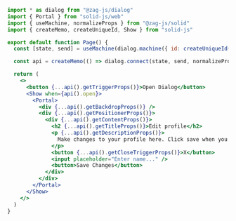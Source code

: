 ```jsx
import * as dialog from "@zag-js/dialog"
import { Portal } from "solid-js/web"
import { useMachine, normalizeProps } from "@zag-js/solid"
import { createMemo, createUniqueId, Show } from "solid-js"

export default function Page() {
  const [state, send] = useMachine(dialog.machine({ id: createUniqueId() }))

  const api = createMemo(() => dialog.connect(state, send, normalizeProps))

  return (
    <>
      <button {...api().getTriggerProps()}>Open Dialog</button>
      <Show when={api().open}>
        <Portal>
          <div {...api().getBackdropProps()} />
          <div {...api().getPositionerProps()}>
            <div {...api().getContentProps()}>
              <h2 {...api().getTitleProps()}>Edit profile</h2>
              <p {...api().getDescriptionProps()}>
                Make changes to your profile here. Click save when you are done.
              </p>
              <button {...api().getCloseTriggerProps()}>X</button>
              <input placeholder="Enter name..." />
              <button>Save Changes</button>
            </div>
          </div>
        </Portal>
      </Show>
    </>
  )
}
```
